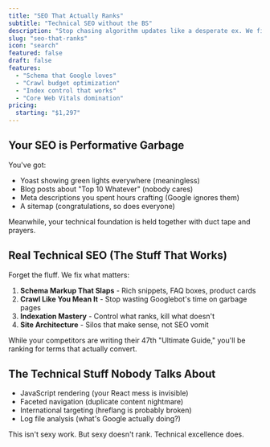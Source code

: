 ```yaml
---
title: "SEO That Actually Ranks"
subtitle: "Technical SEO without the BS"
description: "Stop chasing algorithm updates like a desperate ex. We fix the technical foundations that actually matter. Schema, crawlability, indexation - the boring stuff that makes bank."
slug: "seo-that-ranks"
icon: "search"
featured: false
draft: false
features:
  - "Schema that Google loves"
  - "Crawl budget optimization"
  - "Index control that works"
  - "Core Web Vitals domination"
pricing:
  starting: "$1,297"
---
```


## Your SEO is Performative Garbage

You've got:
- Yoast showing green lights everywhere (meaningless)
- Blog posts about "Top 10 Whatever" (nobody cares)
- Meta descriptions you spent hours crafting (Google ignores them)
- A sitemap (congratulations, so does everyone)

Meanwhile, your technical foundation is held together with duct tape and prayers.

## Real Technical SEO (The Stuff That Works)

Forget the fluff. We fix what matters:

1. **Schema Markup That Slaps** - Rich snippets, FAQ boxes, product cards
2. **Crawl Like You Mean It** - Stop wasting Googlebot's time on garbage pages
3. **Indexation Mastery** - Control what ranks, kill what doesn't
4. **Site Architecture** - Silos that make sense, not SEO vomit

While your competitors are writing their 47th "Ultimate Guide," you'll be ranking for terms that actually convert.

## The Technical Stuff Nobody Talks About

- JavaScript rendering (your React mess is invisible)
- Faceted navigation (duplicate content nightmare)
- International targeting (hreflang is probably broken)
- Log file analysis (what's Google actually doing?)

This isn't sexy work. But sexy doesn't rank. Technical excellence does.